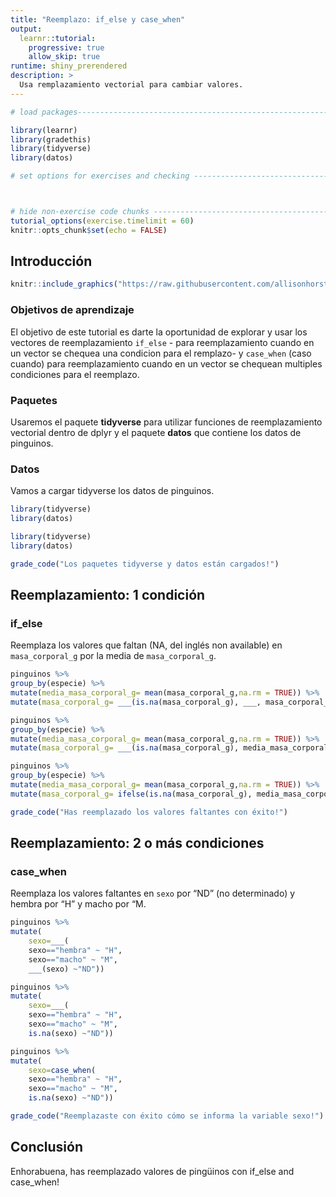 ```yaml
---
title: "Reemplazo: if_else y case_when"
output: 
  learnr::tutorial:
    progressive: true
    allow_skip: true
runtime: shiny_prerendered
description: >
  Usa remplazamiento vectorial para cambiar valores.
---
```


<!-- Add JavaScript code for making the exercise code larger -->
<script language="JavaScript" src="js/exercise-font-size.js"></script>

```r
# load packages-----------------------------------------------------------------

library(learnr)
library(gradethis)
library(tidyverse)
library(datos)

# set options for exercises and checking ---------------------------------------



# hide non-exercise code chunks ------------------------------------------------
tutorial_options(exercise.timelimit = 60)
knitr::opts_chunk$set(echo = FALSE)
```

## Introducción

```r
knitr::include_graphics("https://raw.githubusercontent.com/allisonhorst/palmerpenguins/master/man/figures/lter_penguins.png")
```

### Objetivos de aprendizaje

El objetivo de este tutorial es darte la oportunidad de explorar y usar los vectores de reemplazamiento `if_else` - para reemplazamiento cuando en un vector se chequea una condicion para el remplazo- y `case_when` (caso cuando) para reemplazamiento cuando en un vector se chequean multiples condiciones para el reemplazo.

### Paquetes

Usaremos el paquete **tidyverse** para utilizar funciones de reemplazamiento vectorial dentro de dplyr y el paquete **datos** que contiene los datos de pinguinos. 

### Datos 
Vamos a cargar tidyverse los datos de pinguinos.
```r
library(tidyverse)
library(datos)
```

```r
library(tidyverse)
library(datos)
```

```r
grade_code("Los paquetes tidyverse y datos están cargados!")
```

## Reemplazamiento: 1 condición

### if_else 

Reemplaza los valores que faltan (NA, del inglés non available) en `masa_corporal_g` por la media de `masa_corporal_g`.

```r
pinguinos %>% 
group_by(especie) %>%
mutate(media_masa_corporal_g= mean(masa_corporal_g,na.rm = TRUE)) %>%
mutate(masa_corporal_g= ___(is.na(masa_corporal_g), ___, masa_corporal_g))
```

```r
pinguinos %>% 
group_by(especie) %>%
mutate(media_masa_corporal_g= mean(masa_corporal_g,na.rm = TRUE)) %>%
mutate(masa_corporal_g= ___(is.na(masa_corporal_g), media_masa_corporal_g, masa_corporal_g))
```

```r
pinguinos %>% 
group_by(especie) %>%
mutate(media_masa_corporal_g= mean(masa_corporal_g,na.rm = TRUE)) %>%
mutate(masa_corporal_g= ifelse(is.na(masa_corporal_g), media_masa_corporal_g, masa_corporal_g))
```

```r
grade_code("Has reemplazado los valores faltantes con éxito!")
```

## Reemplazamiento: 2 o más condiciones

### case_when 

Reemplaza los valores faltantes en `sexo` por "ND" (no determinado) y hembra por "H" y macho por "M.

```r
pinguinos %>% 
mutate(  
	sexo=___( 
	sexo=="hembra" ~ "H",
	sexo=="macho" ~ "M",  
	___(sexo) ~"ND"))  
```

```r
pinguinos %>% 
mutate(  
	sexo=___( 
	sexo=="hembra" ~ "H",
	sexo=="macho" ~ "M",  
	is.na(sexo) ~"ND")) 
```

```r
pinguinos %>% 
mutate(  
	sexo=case_when( 
	sexo=="hembra" ~ "H",
	sexo=="macho" ~ "M",  
	is.na(sexo) ~"ND"))  
```

```r
grade_code("Reemplazaste con éxito cómo se informa la variable sexo!")
```

## Conclusión

Enhorabuena, has reemplazado valores de pingüinos con if_else and case_when!

